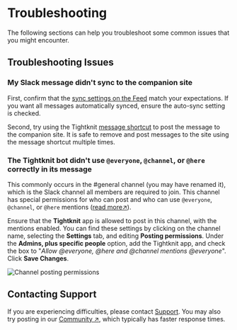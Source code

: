 # Troubleshooting

The following sections can help you troubleshoot some common issues that you might encounter.

## Troubleshooting Issues

### My Slack message didn't sync to the companion site

First, confirm that the [sync settings on the Feed](/channels-and-feeds/create-feed#feed-settings) match your expectations. If you want all messages automatically synced, ensure the auto-sync setting is checked.

Second, try using the Tightknit [message shortcut](/basics/message-shortcuts) to post the message to the companion site. It is safe to remove and post messages to the site using the message shortcut multiple times.

### The Tightknit bot didn't use `@everyone`, `@channel`, or `@here` correctly in its message

This commonly occurs in the #general channel (you may have renamed it), which is the Slack channel all members are required to join. This channel has special permissions for who can post and who can use `@everyone`, `@channel`, or `@here` mentions ([read more↗](https://slack.com/help/articles/360004635551-Manage-channel-posting-permissions#manage-who-can-notify-a-channel)).

Ensure that the **Tightknit** app is allowed to post in this channel, with the mentions enabled. You can find these settings by clicking on the channel name, selecting the **Settings** tab, and editing **Posting permissions**. Under the **Admins, plus specific people** option, add the Tightknit app, and check the box to "_Allow @everyone, @here and @channel mentions
@everyone_". Click **Save Changes**.

![Channel posting permissions](/troubleshooting/channel-posting-permissions.png)

## Contacting Support

If you are experiencing difficulties, please contact [Support](mailto:support@tightknit.ai). You may also try posting in our [Community ↗](https://community.tightknit.ai), which typically has faster response times.
